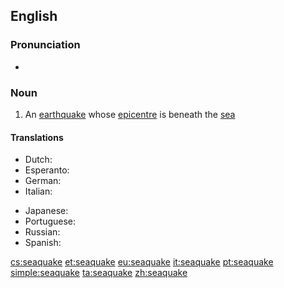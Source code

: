 ==English==

===Pronunciation===
* {{rhymes|eɪk}}

===Noun===
{{en-noun}}

# An [[earthquake]] whose [[epicentre]] is beneath the [[sea]]

====Translations====
{{trans-top|earthquake under sea}}
* Dutch: {{t+|nl|zeebeving|f}}
* Esperanto: {{t|eo|submara tertremo}}
* German: {{t|de|Seebeben|n}}
* Italian: {{t+|it|maremoto|m}}
{{trans-mid}}
* Japanese: {{t|ja|海震|tr=かいしん, kaishin}}
* Portuguese: {{t+|pt|maremoto|m}}
* Russian: {{t|ru|моретрясение|n|tr=mor'er'as'énije}}
* Spanish: {{t+|es|maremoto|m}}
{{trans-bottom}}

[[cs:seaquake]]
[[et:seaquake]]
[[eu:seaquake]]
[[it:seaquake]]
[[pt:seaquake]]
[[simple:seaquake]]
[[ta:seaquake]]
[[zh:seaquake]]